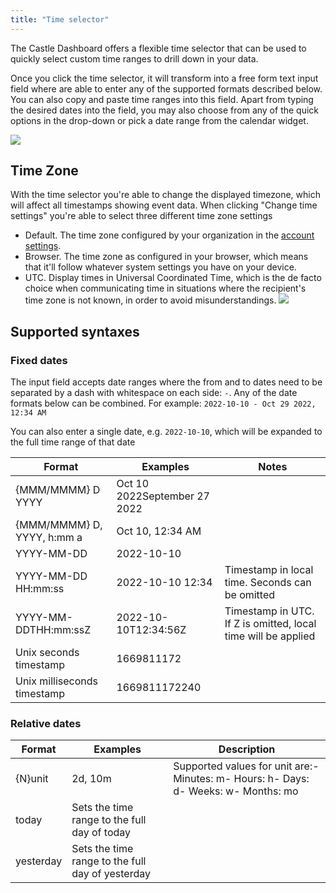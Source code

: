 ```yaml
---
title: "Time selector"
---
```


The Castle Dashboard offers a flexible time selector that can be used to quickly select custom time ranges to drill down in your data. 

Once you click the time selector, it will transform into a free form text input field where are able to enter any of the supported formats described below. You can also copy and paste time ranges into this field. Apart from typing the desired dates into the field, you may also choose from any of the quick options in the drop-down or pick a date range from the calendar widget.

![](/images/bd558ad-2023-04-28_21.07.28.gif) 

## Time Zone

With the time selector you're able to change the displayed timezone, which will affect all timestamps showing event data. When clicking "Change time settings" you're able to select three different time zone settings

* Default. The time zone configured by your organization in the [account settings](https://dashboard.castle.io/account/general).
* Browser. The time zone as configured in your browser, which means that it'll follow whatever system settings you have on your device.
* UTC. Display times in Universal Coordinated Time, which is the de facto choice when communicating time in situations where the recipient's time zone is not known, in order to avoid misunderstandings.
![](/images/30cc95b-bild.png) 

## Supported syntaxes

### Fixed dates

The input field accepts date ranges where the from and to dates need to be separated by a dash with whitespace on each side: `-`. Any of the date formats below can be combined. For example: `2022-10-10 - Oct 29 2022, 12:34 AM`

You can also enter a single date, e.g. `2022-10-10`, which will be expanded to the full time range of that date

| Format                      | Examples                     | Notes                                                         |
| --------------------------- | ---------------------------- | ------------------------------------------------------------- |
| {MMM/MMMM} D YYYY           | Oct 10 2022September 27 2022 |                                                               |
| {MMM/MMMM} D, YYYY, h:mm a  | Oct 10, 12:34 AM             |                                                               |
| YYYY-MM-DD                  | 2022-10-10                   |                                                               |
| YYYY-MM-DD HH:mm:ss         | 2022-10-10 12:34             | Timestamp in local time. Seconds can be omitted               |
| YYYY-MM-DDTHH:mm:ssZ        | 2022-10-10T12:34:56Z         | Timestamp in UTC. If Z is omitted, local time will be applied |
| Unix seconds timestamp      | 1669811172                   |                                                               |
| Unix milliseconds timestamp | 1669811172240                |                                                               |

### Relative dates

| Format    | Examples                                         | Description                                                                              |
| --------- | ------------------------------------------------ | ---------------------------------------------------------------------------------------- |
| {N}unit   | 2d, 10m                                          | Supported values for unit are:\- Minutes: m\- Hours: h\- Days: d\- Weeks: w\- Months: mo |
| today     | Sets the time range to the full day of today     |                                                                                          |
| yesterday | Sets the time range to the full day of yesterday |                                                                                          |